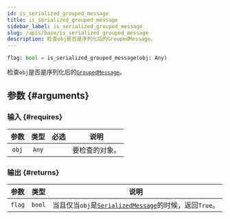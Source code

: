 ```yaml
---
id: is_serialized_grouped_message
title: is_serialized_grouped_message
sidebar_label: is_serialized_grouped_message
slug: /apis/base/is_serialized_grouped_message
description: 检查obj是否是序列化后的GroupedMessage。
---
```




<APITopBar
  type="func"
  isPrivate={true}
  source="base.is_serialized_grouped_message"
/>

```python
flag: bool = is_serialized_grouped_message(obj: Any)
```

检查`obj`是否是序列化后的[`GroupedMessage`](./GroupedMessage.mdx)。

## 参数 {#arguments}

### 输入 {#requires}

| 参数  | 类型  |               必选                | <center>说明</center> |
| :---: | :---: | :-------------------------------: | :-------------------- |
| `obj` | `Any` | <InlineIcon icon={vsiCheckIcon}/> | 要检查的对象。        |

### 输出 {#returns}

|  参数  |  类型  | <center>说明</center>                                                             |
| :----: | :----: | :-------------------------------------------------------------------------------- |
| `flag` | `bool` | 当且仅当`obj`是[`SerializedMessage`](./SerializedMessage.mdx)的时候，返回`True`。 |
